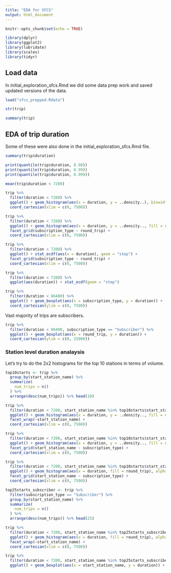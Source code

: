 ```yaml
---
title: "EDA for SFCS"
output: html_document
---
```


```r
knitr::opts_chunk$set(echo = TRUE)
```

```r
library(dplyr)
library(ggplot2)
library(lubridate)
library(scales)
library(tidyr)
```

## Load data

In initial_exploration_sfcs.Rmd we did some data prep work and saved updated versions of the data.

```r
load("sfcs_prepped.Rdata")
```

```r
str(trip)
```

```r
summary(trip)
```


## EDA of trip duration

Some of these were also done in the initial_exploration_sfcs.Rmd file.

```r
summary(trip$duration)
```

```r
print(quantile(trip$duration, 0.98))
print(quantile(trip$duration, 0.99))
print(quantile(trip$duration, 0.999))
```

```r
mean(trip$duration < 7200)
```

```r
trip %>% 
  filter(duration < 7200) %>% 
  ggplot() + geom_histogram(aes(x = duration, y = ..density..), binwidth = 60) +
  coord_cartesian(xlim = c(0, 7500))
```

```r
trip %>% 
  filter(duration < 7200) %>% 
  ggplot() + geom_histogram(aes(x = duration, y = ..density.., fill = round_trip), binwidth = 60) +
  facet_grid(subscription_type ~ round_trip) +
  coord_cartesian(xlim = c(0, 7500))
```

```r
trip %>% 
  filter(duration < 7200) %>% 
  ggplot() + stat_ecdf(aes(x = duration), geom = "step") +
  facet_grid(subscription_type ~ round_trip) +
  coord_cartesian(xlim = c(0, 7500))
```

```r
trip %>% 
  filter(duration < 7200) %>%
  ggplot(aes(duration)) + stat_ecdf(geom = "step")
```


```r
trip %>% 
  filter(duration < 86400) %>% 
  ggplot() + geom_boxplot(aes(x = subscription_type, y = duration)) +
  coord_cartesian(ylim = c(0, 7500))
```

Vast majority of trips are subscribers.

```r
trip %>% 
  filter(duration < 86400, subscription_type == "Subscriber") %>% 
  ggplot() + geom_boxplot(aes(x = round_trip, y = duration)) +
  coord_cartesian(ylim = c(0, 25000))
```


### Station level duration analaysis

Let's try to do the 2x2 histograms for the top 10 stations in terms of volume.

```r
top10starts <- trip %>% 
  group_by(start_station_name) %>% 
  summarize(
    num_trips = n()
  ) %>% 
  arrange(desc(num_trips)) %>% head(10)

trip %>% 
  filter(duration < 7200, start_station_name %in% top10starts$start_station_name) %>% 
  ggplot() + geom_histogram(aes(x = duration, y = ..density.., fill = round_trip), alpha=0.7, position="identity", binwidth = 60) +
  facet_wrap(~start_station_name) +
  coord_cartesian(xlim = c(0, 7500))
```

```r
trip %>% 
  filter(duration < 7200, start_station_name %in% top10starts$start_station_name) %>% 
  ggplot() + geom_histogram(aes(x = duration, y = ..density.., fill = round_trip), alpha=0.7, position="identity", binwidth = 60) +
  facet_grid(start_station_name ~ subscription_type) +
  coord_cartesian(xlim = c(0, 7500))
```

```r
trip %>% 
  filter(duration < 7200, start_station_name %in% top10starts$start_station_name) %>% 
  ggplot() + geom_histogram(aes(x = duration, fill = round_trip), alpha=0.7, position="identity", binwidth = 60) +
  facet_grid(start_station_name ~ subscription_type) +
  coord_cartesian(xlim = c(0, 7500))
```

```r
top25starts_subscriber <- trip %>% 
  filter(subscription_type == "Subscriber") %>% 
  group_by(start_station_name) %>% 
  summarize(
    num_trips = n()
  ) %>% 
  arrange(desc(num_trips)) %>% head(25)

trip %>% 
  filter(duration < 7200, start_station_name %in% top25starts_subscriber$start_station_name) %>% 
  ggplot() + geom_histogram(aes(x = duration, fill = round_trip), alpha=0.7, position="identity", binwidth = 60) +
  facet_wrap(~start_station_name) +
  coord_cartesian(xlim = c(0, 7500))
```

```r
trip %>% 
  filter(duration < 7200, start_station_name %in% top25starts_subscriber$start_station_name) %>% 
  ggplot() + geom_boxplot(aes(x = start_station_name, y = duration)) + coord_flip()
```

